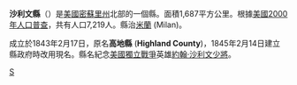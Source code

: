 {{Otheruses|沙利文縣|subject=美國沙利文州的一個縣|other=同名的縣}}
<!--[[File:Map_of_Missouri_highlighting_Sullivan_County.svg|250px]]-->
{{Infobox U.S. County
| county = 沙利文縣            <!-- the word "County" should appear here. Type "Washington County", not "Washington" -->
| state = 密蘇里州
| en county = Sullivan County            <!-- the word "County" should appear here. Type "Washington County", not "Washington" -->
| en state = Missouri
| seal =               <!-- image of county seal -->
| founded year = 1843      <!-- if you include a reference, the year's wikilink won't work so add the [[|]] to the year -->
| founded date =       <!-- optional, syntax is: February 1 -->
| seat wl = Milan           <!-- county seat; the WikiLink is created for you: "City" results in "[[City,_State|City]]" -->
| largest city wl = Milan   <!-- largest city; the WikiLink is created for you: "City" results in "[[City,_State|City]]" -->
| area mi = 651
| area km = 1,687
| area land mi = 651
| area land km = 1,686
| area water mi = 0
| area water km = 1
| area percentage = 0.07% 
| census yr = 2000
| pop = 7,219
| density mi = 11
| density km = 4
| time zone = Central
| UTC offset = -6     <!-- example: time zone = Central; UTC offset = -6; DST offset = -5  -->
| DST offset = -5
| footnotes = 
| web =
| named for = [[American_Revolutionary_War|American Revolutionary War]] general [[John_Sullivan|John Sullivan]]
}}
'''沙利文縣'''（{{lang-en|Sullivan County}}）是[[美國|美國]][[密蘇里州|密蘇里州]]北部的一個縣。面積1,687平方公里。根據[[美國2000年人口普查|美國2000年人口普查]]，共有人口7,219人。縣治[[米蘭_(密蘇里州)|米蘭]] (Milan)。

成立於1843年2月17日，原名'''高地縣''' ('''Highland County''')，1845年2月14日建立縣政府時改用現名。縣名紀念[[美國獨立戰爭|美國獨立戰爭]]英雄[[約翰·沙利文|約翰·沙利文]][[少將|少將]]。
{{Missouri-stub}}

[[Category:密苏里州行政区划|S]]